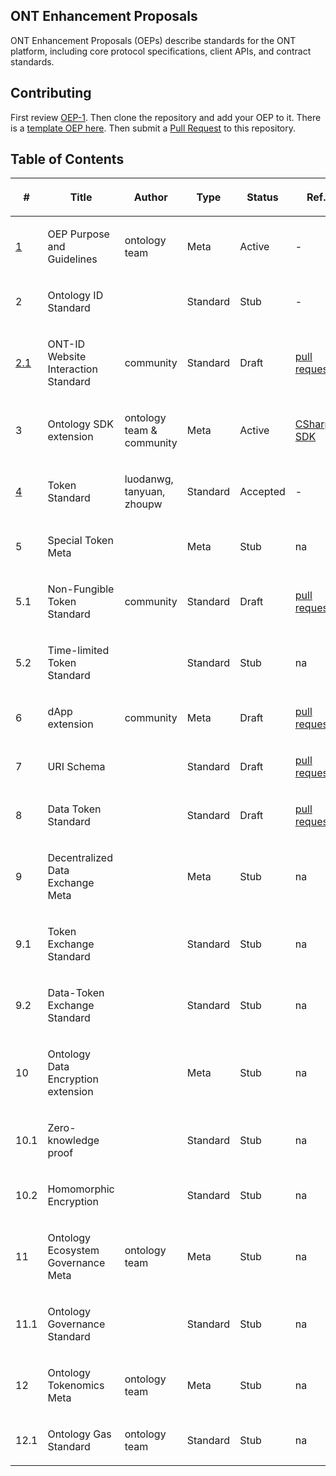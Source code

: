 ==ONT Enhancement Proposals==

ONT Enhancement Proposals (OEPs) describe standards for the ONT platform, including core protocol specifications, client APIs, and contract standards.

==Contributing==

First review [[OEP-1.mediawiki|OEP-1]]. Then clone the repository and add your OEP to it. There is a [[OEP-X.mediawiki|template OEP here]]. Then submit a [https://github.com/ontio/OEPs/pulls Pull Request] to this repository.

==Table of Contents==

{| class="wikitable sortable" style="width: auto; text-align: center; font-size: smaller; table-layout: fixed;"
!<nowiki>#</nowiki>
!Title
!Author
!Type
!Status
!Ref.
|-
| [[OEP-1.mediawiki|1]]
| OEP Purpose and Guidelines
| ontology team
| Meta
| Active
| -
|-
| 2
| Ontology ID Standard
| 
| Standard
| Stub
| -
|-
| [[OEP-2/OEP-2.1.mediawiki|2.1]]
| ONT-ID Website Interaction Standard
| community
| Standard
| Draft
| [https://github.com/ontio/OEPs/pull/9 pull request]
|-
| 3
| Ontology SDK extension
| ontology team & community
| Meta
| Active
| [[OEP-3/OEP-CSharp-SDK.mediawiki|CSharp-SDK]]
|-
| [[OEP-4/OEP-Token-Standard.mediawiki|4]]
| Token Standard
| luodanwg, tanyuan, zhoupw
| Standard
| Accepted
| -
|-
| 5
| Special Token Meta
| 
| Meta
| Stub
| na
|-
| 5.1
| Non-Fungible Token Standard
| community
| Standard
| Draft
| [https://github.com/ontio/OEPs/pull/10 pull request]
|-
| 5.2
| Time-limited Token Standard
| 
| Standard
| Stub
| na
|-
| 6
| dApp extension
| community
| Meta
| Draft
| [https://github.com/ontio/OEPs/pull/8 pull request]
|-
| 7
| URI Schema
| 
| Standard
| Draft
| [https://github.com/ontio/OEPs/pull/19 pull request]
|-
| 8
| Data Token Standard
| 
| Standard
| Draft
| [https://github.com/ontio/OEPs/pull/11 pull request]
|-
| 9
| Decentralized Data Exchange Meta
| 
| Meta
| Stub
| na
|-
| 9.1
| Token Exchange Standard
| 
| Standard
| Stub
| na
|-
| 9.2
| Data-Token Exchange Standard
| 
| Standard
| Stub
| na
|-
| 10
| Ontology Data Encryption extension
| 
| Meta
| Stub
| na
|-
| 10.1
| Zero-knowledge proof
| 
| Standard
| Stub
| na
|-
| 10.2
| Homomorphic Encryption
| 
| Standard
| Stub
| na
|-
| 11
| Ontology Ecosystem Governance Meta
| ontology team
| Meta
| Stub
| na
|-
| 11.1
| Ontology Governance Standard
| 
| Standard
| Stub
| na
|-
| 12
| Ontology Tokenomics Meta
| ontology team
| Meta
| Stub
| na
|-
| 12.1
| Ontology Gas Standard
| ontology team
| Standard
| Stub
| na
|}
